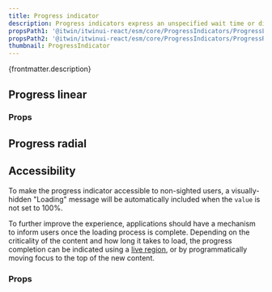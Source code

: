 ```yaml
---
title: Progress indicator
description: Progress indicators express an unspecified wait time or display the length of a process.
propsPath1: '@itwin/itwinui-react/esm/core/ProgressIndicators/ProgressLinear.d.ts'
propsPath2: '@itwin/itwinui-react/esm/core/ProgressIndicators/ProgressRadial.d.ts'
thumbnail: ProgressIndicator
---
```


<p>{frontmatter.description}</p>

<Placeholder componentPageName='progressindicators' />

## Progress linear

<LiveExample src='ProgressLinear.main.jsx' truncate={false}>
  <AllExamples.ProgressLinearMainExample client:load />
</LiveExample>

### Props

<PropsTable path={frontmatter.propsPath1} />

## Progress radial

<LiveExample src='ProgressRadial.main.jsx' truncate={false}>
  <AllExamples.ProgressRadialMainExample client:load />
</LiveExample>

## Accessibility

To make the progress indicator accessible to non-sighted users, a visually-hidden "Loading" message will be automatically included when the `value` is not set to 100%.

To further improve the experience, applications should have a mechanism to inform users once the loading process is complete. Depending on the criticality of the content and how long it takes to load, the progress completion can be indicated using a [live region](https://developer.mozilla.org/en-US/docs/Web/Accessibility/ARIA/ARIA_Live_Regions), or by programmatically moving focus to the top of the new content.

### Props

<PropsTable path={frontmatter.propsPath2} />
